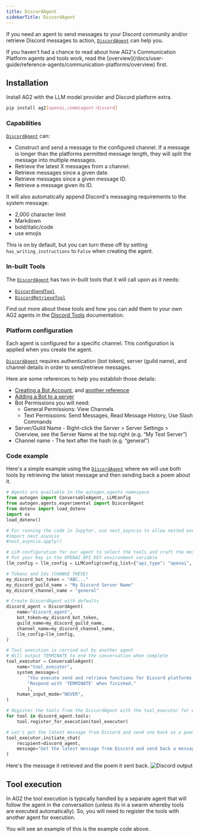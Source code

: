```yaml
---
title: DiscordAgent
sidebarTitle: DiscordAgent
---
```


If you need an agent to send messages to your Discord community and/or retrieve Discord messages to action, [`DiscordAgent`](/docs/api-reference/autogen/agents/experimental/DiscordAgent) can help you.

<Tip>
If you haven't had a chance to read about how AG2's Communication Platform agents and tools work, read the [overview](/docs/user-guide/reference-agents/communication-platforms/overview) first.
</Tip>

## Installation

Install AG2 with the LLM model provider and Discord platform extra.

```bash
pip install ag2[openai,commsagent-discord]
```

### Capabilities

[`DiscordAgent`](/docs/api-reference/autogen/agents/experimental/DiscordAgent) can:
- Construct and send a message to the configured channel. If a message is longer than the platforms permitted message length, they will split the message into multiple messages.
- Retrieve the latest X messages from a channel.
- Retrieve messages since a given date.
- Retrieve messages since a given message ID.
- Retrieve a message given its ID.

It will also automatically append Discord's messaging requirements to the system message:

- 2,000 character limit
- Markdown
- bold/italic/code
- use emojis

This is on by default, but you can turn these off by setting `has_writing_instructions` to `False` when creating the agent.

### In-built Tools

The [`DiscordAgent`](/docs/api-reference/autogen/agents/experimental/DiscordAgent) has two in-built tools that it will call upon as it needs:

- [`DiscordSendTool`](/docs/api-reference/autogen/tools/experimental/DiscordSendTool)
- [`DiscordRetrieveTool`](/docs/api-reference/autogen/tools/experimental/DiscordRetrieveTool)

Find out more about these tools and how you can add them to your own AG2 agents in the [Discord Tools](/docs/user-guide/reference-tools/communication-platforms/discord) documentation.

### Platform configuration

Each agent is configured for a specific channel. This configuration is applied when you create the agent.

[`DiscordAgent`](/docs/api-reference/autogen/agents/experimental/DiscordAgent) requires authentication (bot token), server (guild name), and channel details in order to send/retrieve messages.

Here are some references to help you establish those details:

- [Creating a Bot Account](https://discordpy.readthedocs.io/en/latest/discord.html), and [another reference](https://gist.github.com/SinisterRectus/2d84025f51bc0be37d2f0d0c559c2e35#how-do-i-make-a-discord-bot)
- [Adding a Bot to a server](https://gist.github.com/SinisterRectus/2d84025f51bc0be37d2f0d0c559c2e35#how-do-i-add-a-discord-bot-to-my-server)
- Bot Permissions you will need:
    - General Permissions: View Channels
    - Text Permissions: Send Messages, Read Message History, Use Slash Commands
- Server/Guild Name - Right-click the Server > Server Settings > Overview, see the Server Name at the top right (e.g. “My Test Server”)
- Channel name - The text after the hash (e.g. “general”)

### Code example

Here's a simple example using the [`DiscordAgent`](/docs/api-reference/autogen/agents/experimental/DiscordAgent) where we will use both tools by retrieving the latest message and then sending back a poem about it.

```python
# Agents are available in the autogen.agents namespace
from autogen import ConversableAgent, LLMConfig
from autogen.agents.experimental import DiscordAgent
from dotenv import load_dotenv
import os
load_dotenv()

# For running the code in Jupyter, use nest_asyncio to allow nested event loops
#import nest_asyncio
#nest_asyncio.apply()

# LLM configuration for our agent to select the tools and craft the message
# Put your key in the OPENAI_API_KEY environment variable
llm_config = llm_config = LLMConfig(config_list={"api_type": "openai", "model": "gpt-5-nano","api_key":os.getenv("OPENAI_API_KEY")})

# Tokens and Ids (CHANGE THESE)
my_discord_bot_token = "ABC..."
my_discord_guild_name = "My Discord Server Name"
my_discord_channel_name = "general"

# Create DiscordAgent with defaults
discord_agent = DiscordAgent(
    name="discord_agent",
    bot_token=my_discord_bot_token,
    guild_name=my_discord_guild_name,
    channel_name=my_discord_channel_name,
    llm_config=llm_config,
)

# Tool execution is carried out by another agent
# Will output TERMINATE to end the conversation when complete
tool_executor = ConversableAgent(
    name="tool_executor",
    system_message=(
        "You execute send and retrieve functions for Discord platforms.\n"
        "Respond with 'TERMINATE' when finished."
        ),
    human_input_mode="NEVER",
)

# Register the tools from the DiscordAgent with the tool_executor for execution
for tool in discord_agent.tools:
    tool.register_for_execution(tool_executor)

# Let's get the latest message from Discord and send one back as a poem.
tool_executor.initiate_chat(
    recipient=discord_agent,
    message="Get the latest message from Discord and send back a message with a poem about it."
)
```

Here's the message it retrieved and the poem it sent back.
![Discord output](../assets/commsagents_discordoutput.png)

## Tool execution

In AG2 the tool execution is typically handled by a separate agent that will follow the agent in the conversation (unless its in a swarm whereby tools are executed automatically). So, you will need to register the tools with another agent for execution.

You will see an example of this is the example code above.
